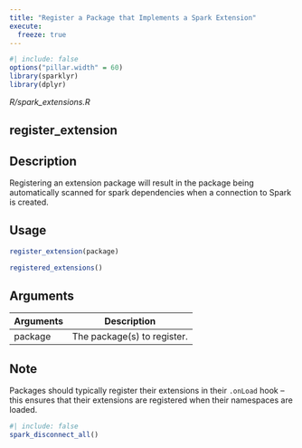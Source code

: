 ```yaml
---
title: "Register a Package that Implements a Spark Extension"
execute:
  freeze: true
---
```


```r
#| include: false
options("pillar.width" = 60)
library(sparklyr) 
library(dplyr)
```

*R/spark_extensions.R*

## register_extension

## Description
Registering an extension package will result in the package being automatically scanned for spark dependencies when a connection to Spark is created. 


## Usage
```r
register_extension(package) 

registered_extensions() 
```

## Arguments
|Arguments|Description|
|---|---|
| package | The package(s) to register. |




## Note
Packages should typically register their extensions in their   `.onLoad` hook -- this ensures that their extensions are registered   when their namespaces are loaded. 




```r
#| include: false
spark_disconnect_all()
```
